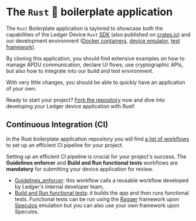 
# The `Rust` 🦀 boilerplate application

The `Rust` Boilerplate application is taylored to showcase both the capabilities of the Ledger Device `Rust` [SDK](https://github.com/LedgerHQ/ledger-device-rust-sdk/tree/master) 
(also published on [crates.io](https://crates.io/crates/ledger_device_sdk)) and our development environment ([Docker containers](https://github.com/LedgerHQ/ledger-app-builder), 
[device emulator](https://github.com/LedgerHQ/speculos), [test framework](https://github.com/LedgerHQ/ragger)).

By cloning this application, you should find extensive examples on how to manage APDU communication, declare UI flows,
use cryptographic APIs, but also how to integrate into our build and test environment.

With very little changes, you should be able to quickly have an application of your own.

<Callout emoji="🔨">Ready to start your project? <a href="https://github.com/LedgerHQ/app-boilerplate-rust" target='_blank'>Fork the repository</a> now and dive into developing your Ledger device application with Rust!</Callout>

## Continuous Integration (CI)

In the Rust boilerplate application repository you will find [a list of workflows](https://github.com/LedgerHQ/app-boilerplate-rust/tree/main/.github/workflows) 
to set up an efficient CI pipeline for your project.

<Callout type="warning" emoji="⚠️">Setting up an efficient CI pipeline is crucial for your project's success. The <b>Guidelines enforcer</b> and <b>Build and Run functional tests</b> workflows are <b>mandatory</b> for submitting your device application for review.</Callout>

- [Guidelines_enforcer](https://github.com/LedgerHQ/app-boilerplate-rust/blob/main/.github/workflows/guidelines_enforcer.yml):
  this workflow calls a reusable workflow developed by Ledger's internal developer team,
- [Build and Run functional tests](https://github.com/LedgerHQ/app-boilerplate-rust/blob/main/.github/workflows/build_and_functional_tests.yml): it builds 
the app and then runs functional tests. Functional tests can be run using the [Ragger](https://github.com/LedgerHQ/ragger) framework upon [Speculos](https://github.com/LedgerHQ/speculos) 
emulation but you can also use your own framework upon Speculos.
